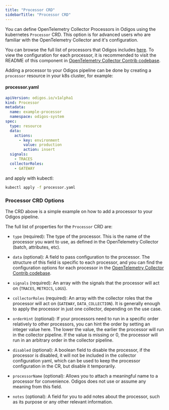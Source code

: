 ```yaml
---
title: "Processor CRD"
sidebarTitle: "Processor CRD"
---
```


You can define OpenTelemetry Collector Processors in Odigos using the kubernetes `Processor` CRD. This option is for advanced users who are familiar with the OpenTelemetry Collector and it's configuration.

You can browse the full list of processors that Odigos includes [here](https://github.com/keyval-dev/odigos/blob/main/collector/builder-config.yaml#L64).
To view the configuration for each processor, it is recommended to visit the README of this component in [OpenTelemetry Collector Contrib codebase](https://github.com/open-telemetry/opentelemetry-collector-contrib/tree/main/processor).

Adding a processor to your Odigos pipeline can be done by creating a `processor` resource in your k8s cluster, for example:

#### processor.yaml

```yaml
apiVersion: odigos.io/v1alpha1
kind: Processor
metadata:
  name: example-processor
  namespace: odigos-system
spec:
  type: resource
  data:
    actions:
      - key: environment
        value: production
        action: insert
  signals:
    - TRACES
  collectorRoles:
    - GATEWAY
```

and apply with kubectl:
```bash
kubectl apply -f processor.yaml
```

### Processor CRD Options

The CRD above is a simple example on how to add a processor to your Odigos pipeline.

The full list of properties for the `Processor` CRD are:

- `type` (required): The type of the processor. This is the name of the processor you want to use, as defined in the OpenTelemetry Collector (batch, attributes, etc).

- `data` (optional): A field to pass configuration to the processor. The structure of this field is specific to each processor, and you can find the configuration options for each processor in the [OpenTelemetry Collector Contrib codebase](https://github.com/open-telemetry/opentelemetry-collector-contrib/tree/main/processor).

- `signals` (required): An array with the signals that the processor will act on (`TRACES`, `METRICS`, `LOGS`).

- `collectorRoles` (required): An array with the collector roles that the processor will act on (`GATEWAY`, `DATA_COLLECTION`). It is generally enough to apply the processor in just one collector, depending on the use case.

- `orderHint` (optional): If your processors need to run in a specific order relatively to other processors, you can hint the order by setting an integer value here. The lower the value, the earlier the processor will run in the collector pipeline. If the value is missing or 0, the processor will run in an arbitrary order in the collector pipeline.

- `disabled` (optional): A boolean field to disable the processor, if the processor is disabled, it will not be included in the collector configuration yaml, which can be used to keep the processor configuration in the CR, but disable it temporarily.

- `processorName` (optional): Allows you to attach a meaningful name to a processor for convenience. Odigos does not use or assume any meaning from this field.

- `notes` (optional): A field for you to add notes about the processor, such as its purpose or any other relevant information.


